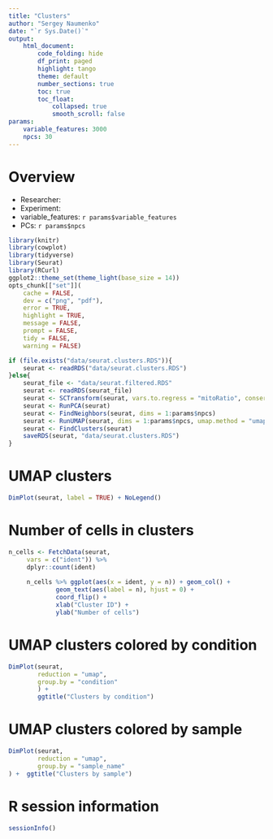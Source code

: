 ```yaml
---
title: "Clusters"
author: "Sergey Naumenko"
date: "`r Sys.Date()`"
output:
    html_document:
        code_folding: hide
        df_print: paged
        highlight: tango
        theme: default
        number_sections: true
        toc: true
        toc_float:
            collapsed: true
            smooth_scroll: false
params:
    variable_features: 3000
    npcs: 30
---
```


# Overview
- Researcher: 
- Experiment: 
- variable_features: `r params$variable_features`
- PCs: `r params$npcs`

```r
library(knitr)
library(cowplot)
library(tidyverse)
library(Seurat)
library(RCurl)
ggplot2::theme_set(theme_light(base_size = 14))
opts_chunk[["set"]](
    cache = FALSE,
    dev = c("png", "pdf"),
    error = TRUE,
    highlight = TRUE,
    message = FALSE,
    prompt = FALSE,
    tidy = FALSE,
    warning = FALSE)
```

```r
if (file.exists("data/seurat.clusters.RDS")){
    seurat <- readRDS("data/seurat.clusters.RDS")
}else{
    seurat_file <- "data/seurat.filtered.RDS"
    seurat <- readRDS(seurat_file)
    seurat <- SCTransform(seurat, vars.to.regress = "mitoRatio", conserve.memory = TRUE)
    seurat <- RunPCA(seurat)
    seurat <- FindNeighbors(seurat, dims = 1:params$npcs)
    seurat <- RunUMAP(seurat, dims = 1:params$npcs, umap.method = "umap-learn", metric = "correlation")
    seurat <- FindClusters(seurat)
    saveRDS(seurat, "data/seurat.clusters.RDS")
}
```

# UMAP clusters
```r
DimPlot(seurat, label = TRUE) + NoLegend()
```

# Number of cells in clusters
```r
n_cells <- FetchData(seurat,
     vars = c("ident")) %>% 
     dplyr::count(ident) 
    
     n_cells %>% ggplot(aes(x = ident, y = n)) + geom_col() +
             geom_text(aes(label = n), hjust = 0) +
             coord_flip() +
             xlab("Cluster ID") +
             ylab("Number of cells")
```

# UMAP clusters colored by condition
```r
DimPlot(seurat,
        reduction = "umap",
        group.by = "condition"
        ) +
        ggtitle("Clusters by condition")
```

# UMAP clusters colored by sample
```r
DimPlot(seurat,
        reduction = "umap",
        group.by = "sample_name"
) +  ggtitle("Clusters by sample")
```

# R session information
```r
sessionInfo()
```
